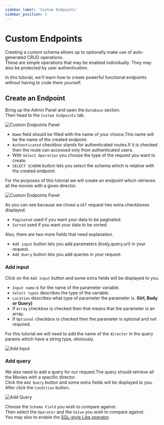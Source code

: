```yaml
---
sidebar_label: 'Custom Endpoints'
sidebar_position: 5
---
```


# Custom Endpoints

Creating a custom schema allows up to optionally make use of auto-generated CRUD operations.<br />
These are simple operations that may be enabled individually. They may also be protected by user authentication.

In this tutorial, we'll learn how to create powerful functional endpoints without having to code them yourself.

## Create an Endpoint

Bring up the Admin Panel and open the `Database` section.<br />
Then head to the `Custom Endpoints` tab.

![Custom Endpoints Panel](/v0.14/first_app/custom_endpoints_panel.png)

- `Name` field should be filled with the name of your choice.This name will be the name of the created endpoint.
- `Authenticated` checkbox stands for authenticated routes.If it is checked then the route can accessed only from authenticated users.
- With `Select Operation` you choose the type of the request you want to create.
- `SELECT SCHEMA` button lets you select the schema which is relative with the created endpoint.

For the purposes of this tutorial we will create an endpoint which retrieves all the movies with a given director.<br />

![Custom Endpoints Panel](/v0.14/first_app/SomeEndpoint.png)

As you can see because we chose a `GET` request two extra checkboxes displayed.<br />

- `Paginated` used if you want your data to be paginated.
- `Sorted` used if you want your data to be sorted.

Also, there are two more fields that need explanation.

- `Add input` button lets you add parameters (body,query,url) in your request.
- `Add Query` button lets you add queries in your request.

### Add input
Click on the `Add input` button and some extra fields will be displayed to you.
- `Input name` is for the name of the parameter variable.
- `Select types` describes the type of the variable.
- `Location` describes what type of parameter the parameter is. **(Url, Body or Query)**
- If `Array` checkbox is checked then that means that the parameter is an array.
- If `Optional` checkbox is checked then the parameter is optional and not required.

For this tutorial we will need to add the name of the `director` in the query params which have a string type, obviously.<br />

![Add Input](/v0.14/first_app/add_input.png)

### Add query
We also need  to add a query for our request.The query should retrieve all the Movies with a specific director.<br />
Click the `Add Query` button and some extra fields will be displayed to you.
After click the `Condition` button.

![Add Query](/v0.14/first_app/add_condition.png)

Choose the `Schema Field` you wish to compare against.<br />
Then select the `Operator` and the `Value` you wish to compare against.<br />
You may also to enable the [SQL-style Like operator](https://www.w3schools.com/sql/sql_like.asp).
